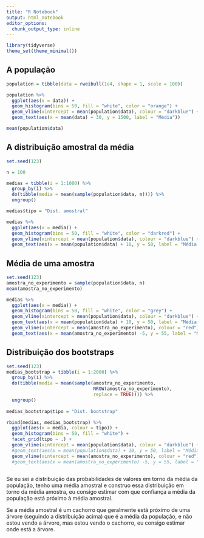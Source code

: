 ```yaml
---
title: "R Notebook"
output: html_notebook
editor_options: 
  chunk_output_type: inline
---
```


```r
library(tidyverse)
theme_set(theme_minimal())
```

## A população

```r
population = tibble(data = rweibull(1e4, shape = 1, scale = 100))

population %>% 
  ggplot(aes(x = data)) + 
  geom_histogram(bins = 50, fill = "white", color = "orange") + 
  geom_vline(xintercept = mean(population$data), colour = "darkblue") + 
  geom_text(aes(x = mean(data) + 30, y = 1500, label = "Média"))

mean(population$data)
```

## A distribuição amostral da média

```r
set.seed(123)

n = 100

medias = tibble(i = 1:1000) %>% 
  group_by(i) %>% 
  do(tibble(media = mean(sample(population$data, n)))) %>% 
  ungroup()

medias$tipo = "Dist. amostral"

medias %>% 
  ggplot(aes(x = media)) + 
  geom_histogram(bins = 50, fill = "white", color = "darkred") + 
  geom_vline(xintercept = mean(population$data), colour = "darkblue") + 
  geom_text(aes(x = mean(population$data) + 10, y = 50, label = "Média da população"))
```

## Média de uma amostra

```r
set.seed(123)
amostra_no_experimento = sample(population$data, n)
mean(amostra_no_experimento)

medias %>% 
  ggplot(aes(x = media)) + 
  geom_histogram(bins = 50, fill = "white", color = "grey") + 
  geom_vline(xintercept = mean(population$data), colour = "darkblue") + 
  geom_text(aes(x = mean(population$data) + 10, y = 50, label = "Média da população")) + 
  geom_vline(xintercept = mean(amostra_no_experimento), colour = "red") + 
  geom_text(aes(x = mean(amostra_no_experimento) -5, y = 55, label = "Média da amostra")) 

```

## Distribuição dos bootstraps

```r
set.seed(123)
medias_bootstrap = tibble(i = 1:2000) %>% 
  group_by(i) %>% 
  do(tibble(media = mean(sample(amostra_no_experimento, 
                                NROW(amostra_no_experimento), 
                                replace = TRUE)))) %>% 
  ungroup()
  
medias_bootstrap$tipo = "Dist. bootstrap"

rbind(medias, medias_bootstrap) %>% 
  ggplot(aes(x = media, colour = tipo)) +
  geom_histogram(bins = 50, fill = "white") + 
  facet_grid(tipo ~ .) + 
  geom_vline(xintercept = mean(population$data), colour = "darkblue") + 
  #geom_text(aes(x = mean(population$data) + 10, y = 50, label = "Média da população"), colour = "darkblue") + 
  geom_vline(xintercept = mean(amostra_no_experimento), colour = "red")  
  #geom_text(aes(x = mean(amostra_no_experimento) -5, y = 55, label = "Média da amostra"), colour = "red")
  

```

Se eu sei a distribuição das probabilidades de valores em torno da média da população, tenho uma média amostral e construo essa distribuição em torno da média amostra, eu consigo estimar com que confiança a média da população está próximo à média amostral. 

Se a média amostral é um cachorro que geralmente está próximo de uma árvore (seguindo a distribuição acima) que é a média da população, e não estou vendo a árvore, mas estou vendo o cachorro, eu consigo estimar onde está a árvore.